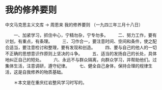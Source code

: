 # 我的修养要则

中文马克思主义文库 -> 周恩来
我的修养要则
（一九四三年三月十八日）


　　一、加紧学习，抓住中心，宁精勿杂，宁专勿多。
　　二、努力工作，要有计划，有重点，有条理。
　　三、习作合一，要注意时间、空间和条件，使之配合适当，要注意检讨和整理，要有发现和创造。
　　四、要与自己的他人的一切不正确的思想意识作原则上坚决的斗争。
　　五、适当的发扬自己的长处，具体地纠正自己的短处。
　　六、永远不与群众隔离，向群众学习，并帮助他们。过集体生活，注意调研，遵守纪律。
　　七、健全自己身体，保持合理的规律生活，这是自我修养的物质基础。


　　＊本文是在重庆红岩整风学习时写的。



